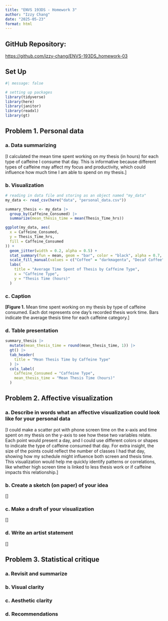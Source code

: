 ```yaml
---
title: "ENVS 193DS - Homework 3"
author: "Izzy Chang"
date: "2025-05-23"
format: html
---
```


## GitHub Repository:

<https://github.com/izzy-chang/ENVS-193DS_homework-03>

## Set Up

```r
#| message: false

# setting up packages
library(tidyverse)
library(here)
library(janitor)
library(readxl)
library(gt)
```

## Problem 1. Personal data

### a. Data summarizing

\[I calculated the mean time spent working on my thesis (in hours) for each type of caffeine I consume that day. This is informative because different types of caffeine may affect my focus and productivity, which could influence how much time I am able to spend on my thesis.\]

### b. Visualization

```r

# reading in data file and storing as an object named "my_data"
my_data <- read_csv(here("data", "personal_data.csv")) 

summary_thesis <- my_data |> 
  group_by(Caffeine_Consumed) |> 
  summarize(mean_thesis_time = mean(Thesis_Time_hrs))

ggplot(my_data, aes(
  x = Caffeine_Consumed,
  y = Thesis_Time_hrs,
  fill = Caffeine_Consumed
)) + 
  geom_jitter(width = 0.2, alpha = 0.5) + 
  stat_summary(fun = mean, geom = "bar", color = "black", alpha = 0.7, width = 0.6) + 
  scale_fill_manual(values = c("Coffee" = "darkmagenta", "Decaf Coffee" = "darkorange", "Matcha" = "darkgreen", "None" = "darkblue")) + 
  labs(
    title = "Average Time Spent of Thesis by Caffeine Type",
    x = "Caffeine Type",
    y = "Thesis Time (hours)"
  )
```

### c. Caption

**\[Figure 1.** Mean time spent working on my thesis by type of caffeine consumed. Each dot represents one day's recorded thesis work time. Bars indicate the average thesis time for each caffeine category.\]

### d. Table presentation

```r
summary_thesis |> 
  mutate(mean_thesis_time = round(mean_thesis_time, 1)) |> 
  gt() |> 
  tab_header(
    title = "Mean Thesis Time by Caffeine Type"
  ) |> 
  cols_label(
    Caffeine_Consumed = "Caffeine Type",
    mean_thesis_time = "Mean Thesis Time (hours)"
  )
```

## Problem 2. Affective visualization

### a. Describe in words what an affective visualization could look like for your personal data

\[I could make a scatter pot with phone screen time on the x-axis and time spent on my thesis on the y-axis to see how these two variables relate. Each point would present a day, and I could use different colors or shapes to indicate the type of caffeine consumed that day. For extra insight, the size of the points could reflect the number of classes I had that day, showing how my schedule might influence both screen and thesis time. This visualization would help me quickly identify patterns or correlations, like whether high screen time is linked to less thesis work or if caffeine impacts this relationship.\]

### b. Create a sketch (on paper) of your idea

\[\]

### c. Make a draft of your visualization

\[\]

### d. Write an artist statement

\[\]

## Problem 3. Statistical critique

### a. Revisit and summarize

### b. Visual clarity

### c. Aesthetic clarity

### d. Recommendations
